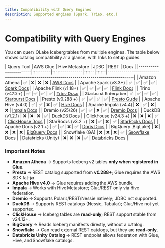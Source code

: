 ```yaml
---
title: Compatibility with Query Engines
description: Supported engines (Spark, Trino, etc.)
---
```


# Compatibility with Query Engines

You can query OLake Iceberg tables from multiple engines. The table below shows catalog compatibility at a glance, with links to setup guides.  

| Query Tool            | AWS Glue | Hive Metastore | JDBC | REST | Docs                                                                                      |
|-----------------------|-:-:------|-:-:------------|-:-:--|-:-:--|-------------------------------------------------------------------------------------------|
| Amazon Athena         | ✅        | ❌              | ❌    | ❌    | [AWS Docs](https://docs.aws.amazon.com/athena/latest/ug/querying-iceberg.html)            |
| Apache Spark (v3.3+)  | ✅        | ✅              | ✅    | ✅    | [Spark Docs](https://iceberg.apache.org/docs/latest/spark-configuration/)                 |
| Apache Flink (v1.18+) | ✅        | ✅              | ✅    | ✅    | [Flink Docs](https://iceberg.apache.org/docs/latest/flink-configuration/)                 |
| Trino (v475 +)        | ✅        | ✅              | ✅    | ✅    | [Trino Docs](https://trino.io/docs/current/object-storage/metastores.html)                |
| Starburst Enterprise  | ✅        | ✅              | ✅    | ✅    | [Starburst Docs](https://docs.starburst.io/latest/object-storage/metastores.html)         |
| Presto (v0.288 +)     | ✅        | ✅              | ✅    | ✅    | [Presto Guide](https://ibm.github.io/presto-iceberg-lab/lab-1/)                           |
| Apache Hive (v4.0)    | ✅        | ✅              | ❌    | ✅    | [Hive Docs](https://iceberg.apache.org/docs/latest/hive/)                                 |
| Apache Impala (v4.4)  | ❌        | ✅              | ❌    | ❌    | [Impala Docs](https://impala.apache.org/docs/build/html/topics/impala_iceberg.html)       |
| Dremio (v25/26)       | ✅        | ✅              | ❌    | ✅    | [Dremio Docs](https://docs.dremio.com/current/release-notes/version-260-release/)         |
| DuckDB (v1.2.1)       | ❌        | ❌              | ❌    | ✅    | [DuckDB Docs](https://duckdb.org/docs/stable/extensions/iceberg/overview.html)            |
| ClickHouse (v24.3 +)  | ❌        | ❌              | ❌    | ✅    | [ClickHouse Docs](https://clickhouse.com/docs/engines/table-engines/integrations/iceberg) |
| StarRocks (v3.2 +)    | ❌        | ✅              | ❌    | ✅    | [StarRocks Docs](https://docs.starrocks.io/docs/quick_start/iceberg/)                     |
| Apache Doris (v2.1 +) | ✅        | ✅              | ❌    | ✅    | [Doris Docs](https://doris.apache.org/docs/dev/lakehouse/best-practices/doris-iceberg)    |
| BigQuery (BigLake)    | ❌        | ❌              | ❌    | ❌    | [BigQuery Docs](https://cloud.google.com/bigquery/docs/iceberg-external-tables)           |
| Snowflake (GA)        | ❌        | ❌              | ❌    | ✅    | [Snowflake Docs](https://docs.snowflake.com/en/user-guide/tables-iceberg)                 |
| Databricks (Unity)    | ❌        | ❌              | ❌    | ✅    | [Databricks Docs](https://docs.databricks.com/external-access/iceberg)                    |


### Important Notes

- **Amazon Athena** → Supports Iceberg v2 tables **only when registered in Glue**.  
- **Presto** → REST catalog supported from **v0.288+**; Glue requires the AWS SDK fat-jar.  
- **Apache Hive v4.0** → Glue requires adding the AWS bundle.  
- **Impala** → Works with Hive Metastore; Glue/REST only via Hive federation.  
- **Dremio** → Supports Polaris/REST/Nessie natively; JDBC not supported.  
- **DuckDB** → Supports REST catalogs (Nessie, Tabular); Glue/Hive not yet supported.  
- **ClickHouse** → Iceberg tables are **read-only**; REST support stable from v24.12+.  
- **BigQuery** → Reads Iceberg manifests directly, without a catalog.  
- **Snowflake** → Can read external REST catalogs, but they are **read-only**.  
- **Databricks Unity Catalog** → REST endpoint allows federation with Glue, Hive, and Snowflake catalogs.  


